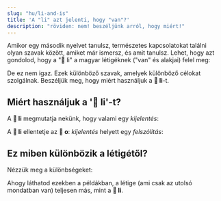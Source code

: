 ```yaml
---
slug: "hu/li-and-is"
title: 'A "li" azt jelenti, hogy "van"?'
description: "röviden: nem! beszéljünk arról, hogy miért!"
---
```



Amikor egy második nyelvet tanulsz, természetes kapcsolatokat találni olyan szavak között, amiket már ismersz, és amit tanulsz. Lehet, hogy azt gondolod, hogy a "󱤧 li" a magyar létigéknek ("van" és alakjai) felel meg:

<List>
  <Sentence sp="󱥴<b>󱤧</b>󱥔" sl="waso <b>li</b> pona." m="A madár jó <b>volt</b>." />
</List>

De ez nem igaz. Ezek különböző szavak, amelyek különböző célokat szolgálnak. Beszéljük meg, hogy miért használjuk a **󱤧 li**-t.

## Miért használjuk a '󱤧 li'-t?

A **󱤧 li** megmutatja nekünk, hogy valami egy *kijelentés*:

<List>
  <Word sl="jan li moku." m="Az ember eszik." />
  <Word sl="jan li pona." m="Az ember jó." />
  <Word sl="jan li soweli." m="Az ember egy állat." />
</List>

A **󱤧 li** ellentetje az **󱥄 o**: *kijelentés* helyett egy *felszólítás*:

<List>
  <Word sl="jan o moku!" m="Ember, egyél!" />
  <Word sl="jan o pona!" m="Ember, légy jó!" />
  <Word sl="jan o soweli!" m="Ember, légy egy állat!" />
</List>

## Ez miben különbözik a létigétől?

Nézzük meg a különbségeket:

<List>
  <Word sl="jan li moku." m="Az ember eszik.<br />Kijelentés → 󱤧 li." />
  <Word sl="jan li pona." m="Az ember jó.<br />Kijelentés → 󱤧 li." />
  <Word sl="jan o moku!" m="Ember, egyél!<br />Felszólítás → 󱥄 o." />
  <Word sl="jan o pona!" m="Ember, légy jó!<br />Felszólítás → 󱥄 o." />
</List>

Ahogy láthatod ezekben a példákban, a létige (ami csak az utolsó mondatban van) teljesen más, mint a **󱤧 li**.
